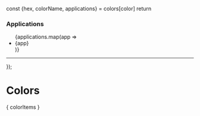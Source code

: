 
  const {hex, colorName, applications} = colors[color]
  return <div key={color}>
    <ColorItem title={color} subtitle={colorName} key={color} colors={[hex]} />
    <h3>Applications</h3>
    <ul>
      {applications.map(app => <li>{app}</li>)}
    </ul>
    <hr/>
  </div>
});

<Meta title="Colors" />


# Colors

<ColorPalette>
  { colorItems }
</ColorPalette>
